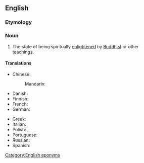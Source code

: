 ==English==

===Etymology===
{{suffix|Buddha|hood|lang=en}}

===Noun===
{{en-noun|-}}

# {{lb|zh|Buddhism}} The state of being spiritually [[enlightened]] by [[Buddhist]] or other teachings.

====Translations====
{{trans-top|state of being enlightened by Buddhist teachings}}
* Chinese:
*: Mandarin: {{t|cmn|佛境|tr=fójìng}}
* Danish: {{t-needed|da}}
* Finnish: {{t|fi|valaistuneisuus}}
* French: {{t|fr|bouddhéité}}
* German: {{t-needed|de}}
{{trans-mid}}
* Greek: {{t|el|βουδότητα}}
* Italian: {{t|it|buddhità}}
* Polish: {{t|pl|stan buddy}}, {{t+|pl|oświecenie}}
* Portuguese: {{t-needed|pt}}
* Russian: {{t-needed|ru}}
* Spanish: {{t|es|budeidad}}
{{trans-bottom}}

[[Category:English eponyms]]
